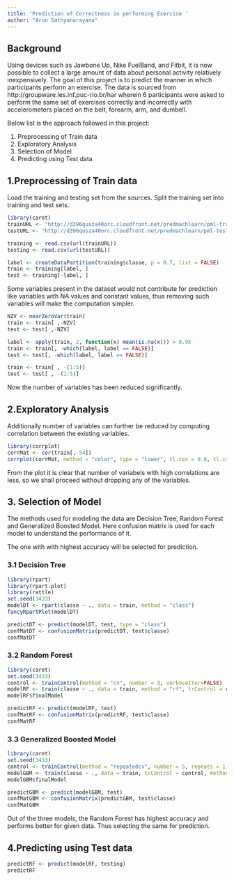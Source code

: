---
title: 'Prediction of Correctness in performing Exercise '
author: "Arun Sathyanarayana"
---

## Background

Using devices such as Jawbone Up, Nike FuelBand, and Fitbit, it is now possible to collect a large amount of data about personal activity relatively inexpensively. The goal of this project is to predict the manner in which participants perform an exercise. The data is sourced from http://groupware.les.inf.puc-rio.br/har wherein 6 participants were asked to perform the same set of exercises correctly and incorrectly with accelerometers placed on the belt, forearm, arm, and dumbell.

Below list is the approach followed in this project:

1. Preprocessing of Train data
2. Exploratory Analysis
3. Selection of Model
4. Predicting using Test data

## 1.Preprocessing of Train data

Load the training and testing set from the sources.
Split the training set into training and test sets. 

```{r DataLoading, message = FALSE}

library(caret)
trainURL <- "http://d396qusza40orc.cloudfront.net/predmachlearn/pml-training.csv"
testURL <- "http://d396qusza40orc.cloudfront.net/predmachlearn/pml-testing.csv"

training <- read.csv(url(trainURL))
testing <- read.csv(url(testURL))

label <- createDataPartition(training$classe, p = 0.7, list = FALSE)
train <- training[label, ]
test <- training[-label, ]

```

Some variables present in the dataset would not contribute for prediction like variables with NA values and constant values, thus removing such variables will make the computation simpler.

```{r DataCleaning}

NZV <- nearZeroVar(train)
train <- train[ ,-NZV]
test <- test[ ,-NZV]

label <- apply(train, 2, function(x) mean(is.na(x))) > 0.95
train <- train[, -which(label, label == FALSE)]
test <- test[, -which(label, label == FALSE)]

train <- train[ , -(1:5)]
test <- test[ , -(1:5)]

```

Now the number of variables has been reduced significantly.

## 2.Exploratory Analysis

Additionally number of variables can further be reduced by computing correlation between the existing variables.

```{r CorrelationPlot, fig.width=12, fig.height=8}

library(corrplot)
corrMat <- cor(train[,-54])
corrplot(corrMat, method = "color", type = "lower", tl.cex = 0.8, tl.col = rgb(0,0,0))

```

From the plot it is clear that number of variabels with high correlations are less, so we shall proceed without dropping any of the variables.

## 3. Selection of Model

The methods used for modeling the data are Decision Tree, Random Forest and Generalized Boosted Model.
Here confusion matrix is used for each model to understand the performance of it.

The one with with highest accuracy will be selected for prediction.

### 3.1 Decision Tree

```{r DecisionTree, message = FALSE, warning = FALSE, fig.width=18, fig.height=10}

library(rpart)
library(rpart.plot)
library(rattle)
set.seed(3433)
modelDT <- rpart(classe ~ ., data = train, method = "class")
fancyRpartPlot(modelDT)

predictDT <- predict(modelDT, test, type = "class")
confMatDT <- confusionMatrix(predictDT, test$classe)
confMatDT

```

### 3.2 Random Forest

```{r RandomForest, message = FALSE}

library(caret)
set.seed(3433)
control <- trainControl(method = "cv", number = 3, verboseIter=FALSE)
modelRF <- train(classe ~ ., data = train, method = "rf", trControl = control)
modelRF$finalModel

predictRF <- predict(modelRF, test)
confMatRF <- confusionMatrix(predictRF, test$classe)
confMatRF

```

### 3.3 Generalized Boosted Model

```{r GBM, message = FALSE}

library(caret)
set.seed(3433)
control <- trainControl(method = "repeatedcv", number = 5, repeats = 1, verboseIter = FALSE)
modelGBM <- train(classe ~ ., data = train, trControl = control, method = "gbm", verbose = FALSE)
modelGBM$finalModel

predictGBM <- predict(modelGBM, test)
confMatGBM <- confusionMatrix(predictGBM, test$classe)
confMatGBM

```

Out of the three models, the Random Forest has highest accuracy and performs better for given data.
Thus selecting the same for prediction.

## 4.Predicting using Test data

```{r TestSetPrediction, messages = FALSE}

predictRF <- predict(modelRF, testing)
predictRF

```
